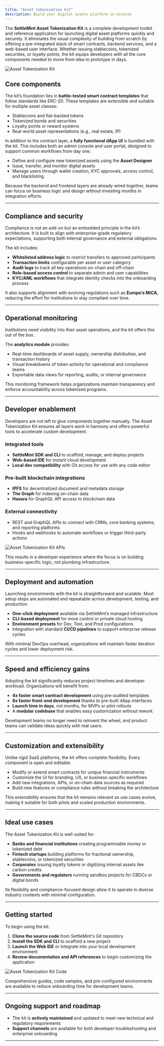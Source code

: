 ```yaml
---
title: "Asset tokenization kit"
description: Build your digital assets platform in minutes
---
```



The **SettleMint Asset Tokenization Kit** is a complete development toolkit and
reference application for launching digital asset platforms quickly and
securely. It eliminates the usual complexity of building from scratch by
offering a pre-integrated stack of smart contracts, backend services, and a
web-based user interface. Whether issuing stablecoins, tokenized securities, or
loyalty points, the kit equips developers with all the core components needed to
move from idea to prototype in days.

![Asset Tokenization Kit](../../../img/application-kits/atk-dashboard.png)

## Core components

The kit’s foundation lies in **battle-tested smart contract templates** that
follow standards like ERC-20. These templates are extensible and suitable for
multiple asset classes:

- Stablecoins and fiat-backed tokens
- Tokenized bonds and securities
- Loyalty points or reward systems
- Real-world asset representations (e.g., real estate, IP)

In addition to the contract layer, a **fully functional dApp UI** is bundled
with the kit. This includes both an admin console and user portal, designed to
support common workflows from day one:

- Define and configure new tokenized assets using the **Asset Designer**
- Issue, transfer, and monitor digital assets
- Manage users through wallet creation, KYC approvals, access control, and
  blacklisting

Because the backend and frontend layers are already wired together, teams can
focus on business logic and design without investing months in integration
efforts.

---

## Compliance and security

Compliance is not an add-on but an embedded principle in the kit’s architecture.
It is built to align with enterprise-grade regulatory expectations, supporting
both internal governance and external obligations.

The kit includes:

- **Whitelisted address logic** to restrict transfers to approved participants
- **Transaction limits** configurable per asset or user category
- **Audit logs** to track all key operations on-chain and off-chain
- **Role-based access control** to separate admin and user capabilities
- **KYC/AML workflows** that integrate identity checks into the onboarding
  process

It also supports alignment with evolving regulations such as **Europe’s MiCA**,
reducing the effort for institutions to stay compliant over time.

---

## Operational monitoring

Institutions need visibility into their asset operations, and the kit offers
this out of the box.

The **analytics module** provides:

- Real-time dashboards of asset supply, ownership distribution, and transaction
  history
- Visual breakdowns of token activity for operational and compliance teams
- Exportable data views for reporting, audits, or internal governance

This monitoring framework helps organizations maintain transparency and enforce
accountability across tokenized programs.

---

## Developer enablement

Developers are not left to glue components together manually. The Asset
Tokenization Kit ensures all layers work in harmony and offers powerful tools to
accelerate custom development.

### Integrated tools

- **SettleMint SDK and CLI** to scaffold, manage, and deploy projects
- **Web-based IDE** for instant cloud development
- **Local dev compatibility** with Git access for use with any code editor

### Pre-built blockchain integrations

- **IPFS** for decentralized document and metadata storage
- **The Graph** for indexing on-chain data
- **Hasura** for GraphQL API access to blockchain data

### External connectivity

- REST and GraphQL APIs to connect with CRMs, core banking systems, and
  reporting platforms
- Hooks and webhooks to automate workflows or trigger third-party actions

![Asset Tokenization Kit APIs](../../../img/application-kits/atk-apis.png)

This results in a developer experience where the focus is on building
business-specific logic, not plumbing infrastructure.

---

## Deployment and automation

Launching environments with the kit is straightforward and scalable. Most setup
steps are automated and repeatable across development, testing, and production.

- **One-click deployment** available via SettleMint’s managed infrastructure
- **CLI-based deployment** for more control or private cloud hosting
- **Environment presets** for Dev, Test, and Prod configurations
- Integration with standard **CI/CD pipelines** to support enterprise release
  cycles

With minimal DevOps overhead, organizations will maintain faster iteration
cycles and lower deployment risk.

---

## Speed and efficiency gains

Adopting the kit significantly reduces project timelines and developer workload.
Organizations will benefit from:

- **4x faster smart contract development** using pre-audited templates
- **8x faster front-end development** thanks to pre-built dApp interfaces
- **Launch time in days**, not months, for MVPs or pilot rollouts
- A **modular codebase** that enables easy customization without rework

Development teams no longer need to reinvent the wheel, and product teams can
validate ideas quickly with real users.

---

## Customization and extensibility

Unlike rigid SaaS platforms, the kit offers complete flexibility. Every
component is open and editable:

- Modify or extend smart contracts for unique financial instruments
- Customize the UI for branding, UX, or business-specific workflows
- Add new integrations, APIs, or on-chain data sources as required
- Build new features or compliance rules without breaking the architecture

This extensibility ensures that the kit remains relevant as use cases evolve,
making it suitable for both pilots and scaled production environments.

---

## Ideal use cases

The Asset Tokenization Kit is well-suited for:

- **Banks and financial institutions** creating programmable money or tokenized
  debt
- **Fintech startups** building platforms for fractional ownership, stablecoins,
  or tokenized securities
- **Corporates** issuing loyalty tokens or digitizing internal assets like
  carbon credits
- **Governments and regulators** running sandbox projects for CBDCs or digital
  bonds

Its flexibility and compliance-focused design allow it to operate in diverse
industry contexts with minimal configuration.

---

## Getting started

To begin using the kit:

1. **Clone the source code** from SettleMint's Git repository
2. **Install the SDK and CLI** to scaffold a new project
3. **Launch the Web IDE** or integrate into your local development environment
4. **Review documentation and API references** to begin customizing the
   application

![Asset Tokenization Kit Code](../../../img/application-kits/atk-code.png)

Comprehensive guides, code samples, and pre-configured environments are
available to reduce onboarding time for development teams.

---

## Ongoing support and roadmap

- The kit is **actively maintained** and updated to meet new technical and
  regulatory requirements
- **Support channels** are available for both developer troubleshooting and
  enterprise onboarding

---
